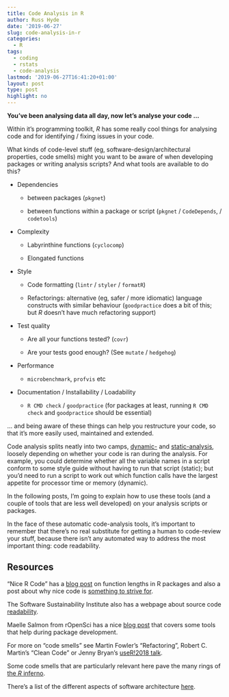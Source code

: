 ```yaml
---
title: Code Analysis in R
author: Russ Hyde
date: '2019-06-27'
slug: code-analysis-in-r
categories:
  - R
tags:
  - coding
  - rstats
  - code-analysis
lastmod: '2019-06-27T16:41:20+01:00'
layout: post
type: post
highlight: no
---
```


**You've been analysing data all day, now let's analyse your code ...**

Within it's programming toolkit, _R_ has some really cool things for analysing
code and for identifying / fixing issues in your code.

What kinds of code-level stuff (eg, software-design/architectural properties,
code smells) might you want to be aware of when developing packages or writing
analysis scripts? And what tools are available to do this?

- Dependencies

    - between packages (`pkgnet`)

    - between functions within a package or script (`pkgnet` / `CodeDepends`, / `codetools`)

- Complexity

    - Labyrinthine functions (`cyclocomp`)

    - Elongated functions

- Style

    - Code formatting (`lintr` / `styler` / `formatR`)

    - Refactorings: alternative (eg, safer / more idiomatic) language
    constructs with similar behaviour (`goodpractice` does a bit of this; but
    _R_ doesn't have much refactoring support)

- Test quality

    - Are all your functions tested? (`covr`)

    - Are your tests good enough? (See `mutate` / `hedgehog`)

- Performance

    - `microbenchmark`, `profvis` etc

- Documentation / Installability / Loadability

    - `R CMD check` / `goodpractice` (for packages at least, running
    `R CMD check` and `goodpractice` should be essential)

... and being aware of these things can help you restructure your code, so that
it's more easily used, maintained and extended.

Code analysis splits neatly into two camps,
[dynamic-](https://en.wikipedia.org/wiki/Dynamic_program_analysis) and
[static-analysis](https://en.wikipedia.org/wiki/Static_program_analysis),
loosely depending on whether your code is ran during the analysis. For example,
you could determine whether all the variable names in a script conform to some
style guide without having to run that script (static); but you'd need to run
a script to work out which function calls have the largest appetite for
processor time or memory (dynamic).

In the following posts, I'm going to explain how to use these tools (and a
couple of tools that are less well developed) on your analysis scripts or
packages.

In the face of these automatic code-analysis tools, it's important to remember
that there's no real substitute for getting a human to code-review your stuff,
because there isn't any automated way to address the most important thing: code
readability.

<!--
  For each of the tools, describe
  - The package & author
  - Any existing blog posts or vignettes that describe how to use it
  - The architectural property or code smell that the package can help you
  quantify or address and why addressing _that_ matters
  - A brief example of how to use it, either:
    - against a script
    - against a package
    - against a set of packages
  - Does the tool
    - directly modify your source code?
    - run your source code?
    - require tests to be in place before running?
  
-->

<!--

## Notes

Here, I'm more interested in code correctness, design and style than speed or
RAM usage.

Prospective packages:

- `mutate` from rOpenSci

- `dupree` from me

Things that can be done in other languages that aren't (yet? / to my knowledge)
available or possible in R:

- type-checking

- unused code detection

- refactoring recommendations (? this is done by goodpractice)

- security problems

But 
--> 

## Resources

"Nice R Code" has a
[blog post](https://nicercode.github.io/blog/2013-05-07-how-long-is-a-function/)
on function lengths in R packages and also a post about why nice code is
[something to strive for](https://nicercode.github.io/blog/2013-04-05-why-nice-code/).

The Software Sustainability Institute also has a webpage about source code
[readability](https://software.ac.uk/resources/guides/writing-readable-source-code).

Maelle Salmon from rOpenSci has a nice
[blog post](https://masalmon.eu/2017/12/11/goodrpackages/) that covers some
tools that help during package development.

For more on "code smells" see Martin Fowler's "Refactoring", Robert C. Martin's
"Clean Code" or Jenny Bryan's
[useR!2018 talk](https://github.com/jennybc/code-smells-and-feels#readme).

Some code smells that are particularly relevant here pave the many rings of 
[the _R_ inferno](https://www.burns-stat.com/pages/Tutor/R_inferno.pdf).

There's a list of the different aspects of software architecture
[here](https://medium.com/@nvashanin/quality-attributes-in-software-architecture-3844ea482732).

<!--

## Code smells

[As named in _Refactoring_] if relevant to data analysis or _R_ packages

- Naming

    - Mysterious name

- Comments

- Code structure

    - Duplicated code

    - Repeated switches

    - Loops

    - Temporary field

- Functions

    - Long function

    - Long parameter list

    - Speculative generality

- Data and variables

    - Global data

    - Mutable data

    - Data clumps

    - Primitive obsession

    - Data class

- Coupling / cohesion and other dependencies

    - Feature envy

    - Message chains

    - Middle man

- Revealed during modification / generalisation

    - Divergent change

    - Shotgun surgery

???
- Lazy element

- Insider trading

- Large class

- Alternative classes with different interfaces

- Refused bequest
-->